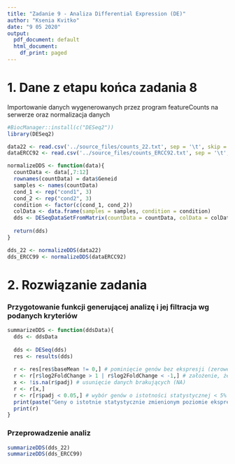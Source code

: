 ```yaml
---
title: "Zadanie 9 - Analiza Differential Expression (DE)"
author: "Ksenia Kvitko"
date: "9 05 2020"
output:
  pdf_document: default
  html_document:
    df_print: paged
---
```


# 1. Dane z etapu końca zadania 8
Importowanie danych wygenerowanych przez program featureCounts na serwerze oraz normalizacja danych
```r
#BiocManager::install(c("DESeq2"))
library(DESeq2)

data22 <- read.csv('../source_files/counts_22.txt', sep = '\t', skip = 1)
dataERCC92 <- read.csv('../source_files/counts_ERCC92.txt', sep = '\t', skip = 1)

normalizeDDS <- function(data){
  countData <- data[,7:12]
  rownames(countData) = data$Geneid
  samples <- names(countData)
  cond_1 <- rep("cond1", 3)
  cond_2 <- rep("cond2", 3)
  condition <- factor(c(cond_1, cond_2))
  colData <- data.frame(samples = samples, condition = condition)
  dds <- DESeqDataSetFromMatrix(countData = countData, colData = colData, design = ~condition)
  
  return(dds)
}

dds_22 <- normalizeDDS(data22)
dds_ERCC99 <- normalizeDDS(dataERCC92)
```

# 2. Rozwiązanie zadania

### Przygotowanie funkcji generującej analizę i jej filtracja wg podanych kryteriów

```r
summarizeDDS <- function(ddsData){
  dds <- ddsData
  
  dds <- DESeq(dds)
  res <- results(dds)
  
  r <- res[res$baseMean != 0,] # pominięcie genów bez ekspresji (zerowej)
  r <- r[r$log2FoldChange > 1 | r$log2FoldChange < -1,] # założenie, że istotne są geny z co najmniej dwukrotną zmianą ekspresji 2^1 lub 2^-1
  x <- !is.na(r$padj) # usunięcie danych brakujących (NA)
  r <- r[x,]
  r <- r[r$padj < 0.05,] # wybór genów o istotności statystycznej < 5%
  print(paste("Geny o istotnie statystycznie zmienionym poziomie ekspresji pomiędzy badanymi warunkami:", nrow(r), sep = " "))
  print(r)
}
```

### Przeprowadzenie analiz
```r
summarizeDDS(dds_22)
summarizeDDS(dds_ERCC99)
```